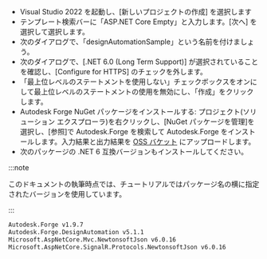 
- Visual Studio 2022 を起動し、[新しいプロジェクトの作成] を選択します
- テンプレート検索バーに「ASP.NET Core Empty」と入力します。[次へ] を選択して選択します。
- 次のダイアログで、「designAutomationSample」という名前を付けましょう。
- 次のダイアログで、[.NET 6.0 (Long Term Support)] が選択されていることを確認し、[Configure for HTTPS] のチェックを外します。
- 「最上位レベルのステートメントを使用しない」チェックボックスをオンにして最上位レベルのステートメントの使用を無効にし、「作成」をクリックします。
- Autodesk Forge NuGet パッケージをインストールする: プロジェクト(ソリューション エクスプローラ)を右クリックし、[NuGet パッケージを管理]を選択し、[参照]で Autodesk.Forge を検索して Autodesk.Forge をインストールします。入力結果と出力結果を [OSS バケット](https://aps.autodesk.com/en/docs/data/v2/developers_guide/basics/) にアップロードします。
- 次のパッケージの .NET 6 互換バージョンもインストールしてください。



:::note

このドキュメントの執筆時点では、チュートリアルではパッケージ名の横に指定されたバージョンを使用しています。


:::



```bash
Autodesk.Forge v1.9.7
Autodesk.Forge.DesignAutomation v5.1.1
Microsoft.AspNetCore.Mvc.NewtonsoftJson v6.0.16
Microsoft.AspNetCore.SignalR.Protocols.NewtonsoftJson v6.0.16
```

<ResponsiveVideo src={PreviewUrl} />
